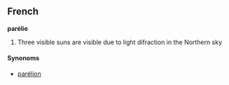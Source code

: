 ==French==
'''parélie'''

# Three visible suns are visible due to light difraction in the Northern sky

====Synonoms====
*[[parélion]]